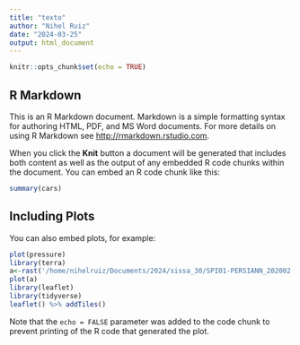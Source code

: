 ```yaml
---
title: "texto"
author: "Nihel Ruiz"
date: "2024-03-25"
output: html_document
---
```


```r
knitr::opts_chunk$set(echo = TRUE)
```

## R Markdown

This is an R Markdown document. Markdown is a simple formatting syntax for authoring HTML, PDF, and MS Word documents. For more details on using R Markdown see <http://rmarkdown.rstudio.com>.

When you click the **Knit** button a document will be generated that includes both content as well as the output of any embedded R code chunks within the document. You can embed an R code chunk like this:

```r
summary(cars)
```

## Including Plots

You can also embed plots, for example:

```r
plot(pressure)
library(terra)
a<-rast('/home/nihelruiz/Documents/2024/sissa_30/SPI01-PERSIANN_202002.tif')
plot(a)
library(leaflet)
library(tidyverse)
leaflet() %>% addTiles() 
```

Note that the `echo = FALSE` parameter was added to the code chunk to prevent printing of the R code that generated the plot.
